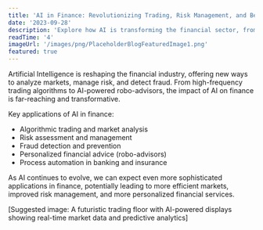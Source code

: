 ```yaml
---
title: 'AI in Finance: Revolutionizing Trading, Risk Management, and Beyond'
date: '2023-09-28'
description: 'Explore how AI is transforming the financial sector, from algorithmic trading to fraud detection.'
readTime: '4'
imageUrl: '/images/png/PlaceholderBlogFeaturedImage1.png'
featured: true
---
```


Artificial Intelligence is reshaping the financial industry, offering new ways to analyze markets, manage risk, and detect fraud. From high-frequency trading algorithms to AI-powered robo-advisors, the impact of AI on finance is far-reaching and transformative.

Key applications of AI in finance:

- Algorithmic trading and market analysis
- Risk assessment and management
- Fraud detection and prevention
- Personalized financial advice (robo-advisors)
- Process automation in banking and insurance

As AI continues to evolve, we can expect even more sophisticated applications in finance, potentially leading to more efficient markets, improved risk management, and more personalized financial services.

[Suggested image: A futuristic trading floor with AI-powered displays showing real-time market data and predictive analytics]
